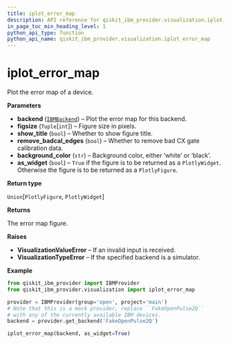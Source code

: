 ```yaml
---
title: iplot_error_map
description: API reference for qiskit_ibm_provider.visualization.iplot_error_map
in_page_toc_min_heading_level: 1
python_api_type: function
python_api_name: qiskit_ibm_provider.visualization.iplot_error_map
---
```


<span id="iplot-error-map" />

# iplot\_error\_map

<Function id="qiskit_ibm_provider.visualization.iplot_error_map" github="https://github.com/Qiskit/qiskit-ibm-provider/tree/stable/0.10/qiskit_ibm_provider/visualization/interactive/error_map.py#L31-L556" signature="iplot_error_map(backend, figsize=(800, 500), show_title=True, remove_badcal_edges=True, background_color='white', as_widget=False)">
  Plot the error map of a device.

  **Parameters**

  *   **backend** ([`IBMBackend`](qiskit_ibm_provider.IBMBackend "qiskit_ibm_provider.ibm_backend.IBMBackend")) – Plot the error map for this backend.
  *   **figsize** (`Tuple`\[`int`]) – Figure size in pixels.
  *   **show\_title** (`bool`) – Whether to show figure title.
  *   **remove\_badcal\_edges** (`bool`) – Whether to remove bad CX gate calibration data.
  *   **background\_color** (`str`) – Background color, either ‘white’ or ‘black’.
  *   **as\_widget** (`bool`) – `True` if the figure is to be returned as a `PlotlyWidget`. Otherwise the figure is to be returned as a `PlotlyFigure`.

  **Return type**

  `Union`\[`PlotlyFigure`, `PlotlyWidget`]

  **Returns**

  The error map figure.

  **Raises**

  *   **VisualizationValueError** – If an invalid input is received.
  *   **VisualizationTypeError** – If the specified backend is a simulator.

  **Example**

  ```python
  from qiskit_ibm_provider import IBMProvider
  from qiskit_ibm_provider.visualization import iplot_error_map

  provider = IBMProvider(group='open', project='main')
  # Note that this is a mock provider, replace ``FakeOpenPulse2Q``
  # with any of the currently available IBM devices.
  backend = provider.get_backend('FakeOpenPulse2Q')

  iplot_error_map(backend, as_widget=True)
  ```
</Function>

